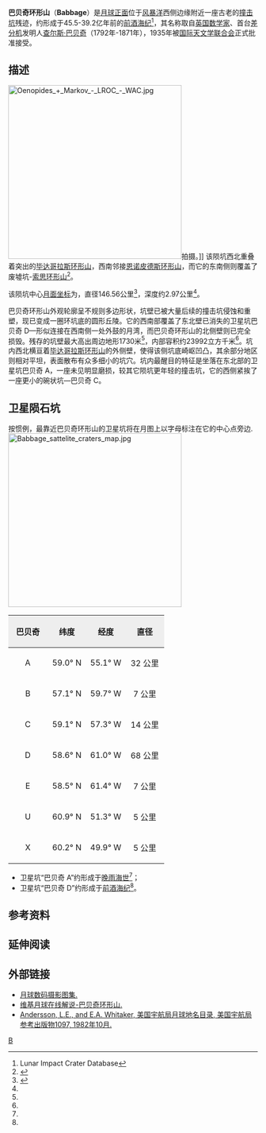 {{lunar crater data
| image=Babbage_LO-IV-176H.JPG
| caption=[[月球勘测轨道飞行器|月球勘测轨道飞行器]]拍摄，坑内中央是卫星坑巴贝奇 A（右）和巴贝奇 C（左）。
| latitude=59.56
| N_or_S=N
| longitude=57.38
| E_or_W=W
| diameter=146.56公里
| depth=2.97公里
| colong=61
| eponym=[[查尔斯·巴贝奇|查尔斯·巴贝奇]]
}}
'''巴贝奇环形山'''（'''Babbage'''）是[[月球正面|月球正面]]位于[[风暴洋|风暴洋]]西侧边缘附近一座古老的[[撞击坑|撞击坑]]残迹，约形成于45.5-39.2亿年前的[[前酒海纪|前酒海纪]]<ref name=LICD>Lunar Impact Crater Database</ref>，其名称取自[[英国|英国]][[数学家|数学家]]、首台[[差分机|差分机]]发明人[[查尔斯·巴贝奇|查尔斯·巴贝奇]]（1792年-1871年），1935年被[[国际天文学联合会|国际天文学联合会]]正式批准接受。

== 描述 == 
[[Image:Oenopides_+_Markov_-_LROC_-_WAC.jpg|350px]]拍摄。]] 
该陨坑西北重叠着突出的[[毕达哥拉斯环形山|毕达哥拉斯环形山]]，西南邻接[[恩诺皮德斯环形山|恩诺皮德斯环形山]]，而它的东南侧则覆盖了废墟坑-[[索思环形山|索思环形山]]<ref>{{Cite web |url=http://planetarynames.wr.usgs.gov/images/Lunar/lac_10_lo.pdf |title=Crater Babbage on the map LAC-10. |accessdate=2017-03-30 |archive-date=2013-02-20 |archive-url=https://web.archive.org/web/20130220121352/http://planetarynames.wr.usgs.gov/images/Lunar/lac_10_lo.pdf |dead-url=no }}</ref>。

该陨坑中心[[月面坐标|月面坐标]]为{{Coord|59.56|N|57.38|W|globe:Moon|nogoogle=1|noosm=1}}，直径146.56公里<ref name="IAU">{{Cite web |url=http://planetarynames.wr.usgs.gov/Feature/533 |title=Directory of the International Astronomical Union |access-date=2017-03-30 |archive-date=2021-02-24 |archive-url=https://web.archive.org/web/20210224170125/https://planetarynames.wr.usgs.gov/Feature/533 |dead-url=no }}</ref>，深度约2.97公里<ref name="LICD"/>。

巴贝奇环形山外观轮廓呈不规则多边形状，坑壁已被大量后续的撞击坑侵蚀和重塑，现已变成一圈环坑底的圆形丘陵。它的西南部覆盖了东北壁已消失的卫星坑巴贝奇 D—形似连接在西南侧一处外鼓的月湾，而巴贝奇环形山的北侧壁则已完全损毁。残存的坑壁最大高出周边地形1730米<ref name="LICD"/>，内部容积约23992立方千米<ref name="LICD"/>。坑内西北横亘着[[毕达哥拉斯环形山|毕达哥拉斯环形山]]的外侧壁，使得该侧坑底崎岖凹凸，其余部分地区则相对平坦，表面散布有众多细小的坑穴。坑内最醒目的特征是坐落在东北部的卫星坑巴贝奇 A，一座未见明显磨损，较其它陨坑更年轻的撞击坑，它的西侧紧挨了一座更小的碗状坑—巴贝奇 C。{{clear}}

== 卫星陨石坑 ==
按惯例，最靠近巴贝奇环形山的卫星坑将在月图上以字母标注在它的中心点旁边.
[[Image:Babbage_sattelite_craters_map.jpg|350px]]

{| class="wikitable"
!width="25%" style="background:#eeeeee;" |巴贝奇 
!width="25%" style="background:#eeeeee;" |纬度
!width="25%" style="background:#eeeeee;" |经度
!width="25%" style="background:#eeeeee;" |直径
|-
|align="center"|A
|align="center"|59.0° N
|align="center"|55.1° W
|align="center"|32 公里
|-
|align="center"|B
|align="center"|57.1° N
|align="center"|59.7° W
|align="center"|7 公里
|-
|align="center"|C
|align="center"|59.1° N
|align="center"|57.3° W
|align="center"|14 公里
|-
|align="center"|D
|align="center"|58.6° N
|align="center"|61.0° W
|align="center"|68 公里
|-
|align="center"|E
|align="center"|58.5° N
|align="center"|61.4° W
|align="center"|7 公里
|-
|align="center"|U
|align="center"|60.9° N
|align="center"|51.3° W
|align="center"|5 公里
|-
|align="center"|X
|align="center"|60.2° N
|align="center"|49.9° W
|align="center"|5 公里
|}{{clear}}
* 卫星坑“巴贝奇 A”约形成于[[晚雨海世|晚雨海世]]<ref name="LICD"/>；
* 卫星坑“巴贝奇 D”约形成于[[前酒海纪|前酒海纪]]<ref name="LICD"/>。

== 参考资料 ==
{{Reflist}}

== 延伸阅读 ==
{{Lunar crater references}}

==外部链接==
*[http://www.lpi.usra.edu/resources/lunar_orbiter/bin/srch_nam.shtml?Babbage%7C0 月球数码摄影图集.] {{Wayback|url=http://www.lpi.usra.edu/resources/lunar_orbiter/bin/srch_nam.shtml?Babbage%7C0 |date=20201127015249 }}
*[http://the-moon.wikispaces.com/Babbage 维基月球在线解说-巴贝奇环形山.] {{Wayback|url=http://the-moon.wikispaces.com/Babbage |date=20180507083451 }}
*[http://planet4589.org/astro/lunar/RP-1097.pdf Andersson, L.E., and E.A. Whitaker, 美国宇航局月球地名目录, 美国宇航局参考出版物1097, 1982年10月.] {{Wayback|url=http://planet4589.org/astro/lunar/RP-1097.pdf |date=20141006125838 }}

{{月球环形山 (A-B)}}

[[Category:月球环形山|B]]